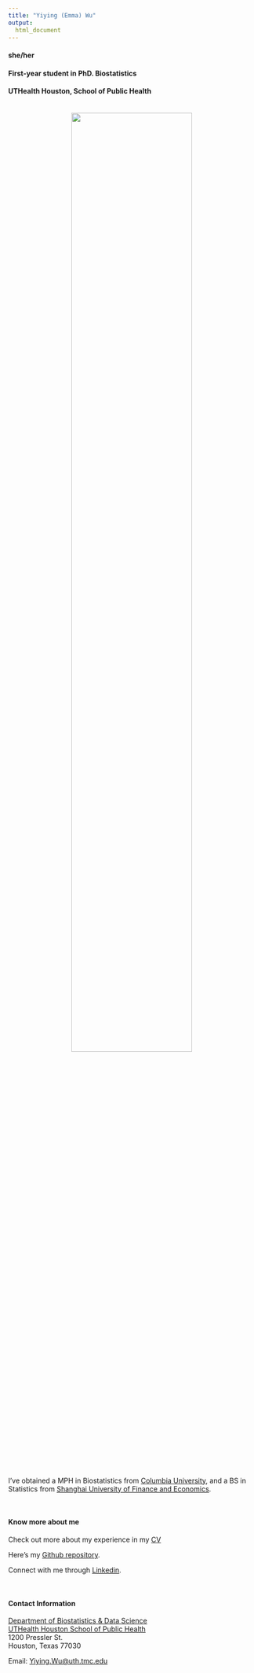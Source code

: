 ```yaml
---
title: "Yiying (Emma) Wu"
output: 
  html_document
---
```


####   she/her
####   First-year student in PhD. Biostatistics <br>
####   UTHealth Houston, School of Public Health

<br>
<center>
![](images/wyy.pic.jpg){width=70%}
</center>
<br>

I've obtained a MPH in Biostatistics from [Columbia University](https://www.mailman.columbia.edu/become-student/departments/biostatistics), and a BS in Statistics from [Shanghai University of Finance and Economics](https://english.sufe.edu.cn/). 

<br>

#### Know more about me

Check out more about my experience in my [CV](Experience.html)

Here's my [Github repository](http://github.com/wuyiying2018/).

Connect with me through [Linkedin](https://www.linkedin.com/in/yiying-wu-9a0bab251/).

<br>

#### Contact Information

[Department of Biostatistics & Data Science](https://sph.uth.edu/dept/bads/)  
[UTHealth Houston School of Public Health](https://sph.uth.edu/campuses/houston)  
1200 Pressler St.
<br>
Houston, Texas  77030 


Email: [Yiying.Wu@uth.tmc.edu](mailto:Yiying.Wu@uth.tmc.edu)  







